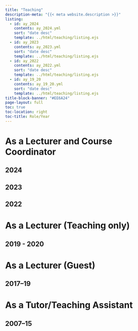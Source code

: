 ```yaml
---
title: "Teaching"
description-meta: "{{< meta website.description >}}"
listing:
  - id: ay_2024
    contents: ay_2024.yml
    sort: "date desc"
    template: ../html/teaching/listing.ejs
  - id: ay_2023
    contents: ay_2023.yml
    sort: "date desc"
    template: ../html/teaching/listing.ejs
  - id: ay_2022
    contents: ay_2022.yml
    sort: "date desc"
    template: ../html/teaching/listing.ejs
  - id: ay_19_20
    contents: ay_19_20.yml
    sort: "date desc"
    template: ../html/teaching/listing.ejs               
title-block-banner: "#EE6A24"
page-layout: full
toc: true
toc-location: right
toc-title: Role/Year
---
```


# As a Lecturer and Course Coordinator

## 2024

:::{#ay_2024}
:::

## 2023

:::{#ay_2023}
:::

## 2022

:::{#ay_2022}
:::

# As a Lecturer (Teaching only)

## 2019 - 2020

:::{#ay_19_20}
:::

# As a Lecturer (Guest)

## 2017–19

:::{#ay_17-19}
:::

# As a Tutor/Teaching Assistant

## 2007–15

:::{#ay_older}
:::

